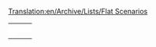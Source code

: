 [[Translation:en/Archive/Lists/Flat Scenarios]]
{{en/scenarios by relief}}

{|
|-
|style="border:none;background:white"|
{{en/Scenario/The Isles}}

|style="border:none;background:white"|
{{en/Scenario/A Mars Odyssey}}

|style="border:none;background:white"|
{{en/Scenario/Denmark}}

|-
|style="border:none;background:white"|
{{en/Scenario/Alexander to Karthoum}}

|style="border:none;background:white"|
{{en/Scenario/(Don't) Hurt Your Eyes ;-)}}

|style="border:none;background:white"|
{{en/Scenario/Jamaica}}

|-
|style="border:none;background:white"|
{{en/Scenario/Super Britania}}

|style="border:none;background:white"|
{{en/Scenario/CarstsMonsterScenario v3}}

|style="border:none;background:white"|
{{en/Scenario/Kritschgau}}

|-
|style="border:none;background:white"|


|-
|}
